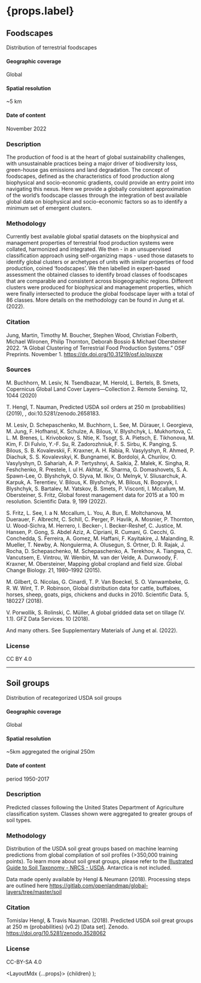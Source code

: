 
# {props.label}

## Foodscapes

Distribution of terrestrial foodscapes

#### Geographic coverage
Global

#### Spatial resolution
~5 km

#### Date of content
November 2022

### Description
The production of food is at the heart of global sustainability challenges, with unsustainable practices being a major driver of biodiversity loss, green-house gas emissions and land degradation. The concept of foodscapes, defined as the characteristics of food production along biophysical and socio-economic gradients, could provide an entry point into navigating this nexus. Here we provide a globally consistent approximation of the world’s foodscape classes through the integration of best available global data on biophysical and socio-economic factors so as to identify a minimum set of emergent clusters.

### Methodology
Currently best available global spatial datasets on the biophysical and management properties of terrestrial food production systems were collated, harmonized and integrated. We then - in an unsupervised classification approach using self-organizing maps - used those datasets to identify global clusters or archetypes of units with similar properties of food production, coined ‘foodscapes’. We then labelled in expert-based assessment the obtained classes to identify broad classes of foodscapes that are comparable and consistent across biogeographic regions. Different clusters were produced for biophysical and management properties, which were finally intersected to produce the global foodscape layer with a total of 86 classes. More details on the methodology can be found in Jung et al. (2022).

### Citation
Jung, Martin, Timothy M. Boucher, Stephen Wood, Christian Folberth, Michael Wironen, Philip Thornton, Deborah Bossio & Michael Obersteiner 2022. “A Global Clustering of Terrestrial Food Production Systems.” OSF Preprints. November 1. https://dx.doi.org/10.31219/osf.io/puyzw

### Sources
M. Buchhorn, M. Lesiv, N. Tsendbazar, M. Herold, L. Bertels, B. Smets, Copernicus Global Land Cover Layers—Collection 2. Remote Sensing. 12, 1044 (2020)

T. Hengl, T. Nauman, Predicted USDA soil orders at 250 m (probabilities) (2019), , doi:10.5281/zenodo.2658183.

M. Lesiv, D. Schepaschenko, M. Buchhorn, L. See, M. Dürauer, I. Georgieva, M. Jung, F. Hofhansl, K. Schulze, A. Bilous, V. Blyshchyk, L. Mukhortova, C. L. M. Brenes, L. Krivobokov, S. Ntie, K. Tsogt, S. A. Pietsch, E. Tikhonova, M. Kim, F. Di Fulvio, Y.-F. Su, R. Zadorozhniuk, F. S. Sirbu, K. Panging, S. Bilous, S. B. Kovalevskii, F. Kraxner, A. H. Rabia, R. Vasylyshyn, R. Ahmed, P. Diachuk, S. S. Kovalevskyi, K. Bungnamei, K. Bordoloi, A. Churilov, O. Vasylyshyn, D. Sahariah, A. P. Tertyshnyi, A. Saikia, Ž. Malek, K. Singha, R. Feshchenko, R. Prestele, I. ul H. Akhtar, K. Sharma, G. Domashovets, S. A. Spawn-Lee, O. Blyshchyk, O. Slyva, M. Ilkiv, O. Melnyk, V. Sliusarchuk, A. Karpuk, A. Terentiev, V. Bilous, K. Blyshchyk, M. Bilous, N. Bogovyk, I. Blyshchyk, S. Bartalev, M. Yatskov, B. Smets, P. Visconti, I. Mccallum, M. Obersteiner, S. Fritz, Global forest management data for 2015 at a 100 m resolution. Scientific Data. 9, 199 (2022).

S. Fritz, L. See, I. a N. Mccallum, L. You, A. Bun, E. Moltchanova, M. Duerauer, F. Albrecht, C. Schill, C. Perger, P. Havlik, A. Mosnier, P. Thornton, U. Wood-Sichra, M. Herrero, I. Becker-, I. Becker-Reshef, C. Justice, M. Hansen, P. Gong, S. Abdel Aziz, A. Cipriani, R. Cumani, G. Cecchi, G. Conchedda, S. Ferreira, A. Gomez, M. Haffani, F. Kayitakire, J. Malanding, R. Mueller, T. Newby, A. Nonguierma, A. Olusegun, S. Ortner, D. R. Rajak, J. Rocha, D. Schepaschenko, M. Schepaschenko, A. Terekhov, A. Tiangwa, C. Vancutsem, E. Vintrou, W. Wenbin, M. van der Velde, A. Dunwoody, F. Kraxner, M. Obersteiner, Mapping global cropland and field size. Global Change Biology. 21, 1980–1992 (2015).

M. Gilbert, G. Nicolas, G. Cinardi, T. P. Van Boeckel, S. O. Vanwambeke, G. R. W. Wint, T. P. Robinson, Global distribution data for cattle, buffaloes, horses, sheep, goats, pigs, chickens and ducks in 2010. Scientific Data. 5, 180227 (2018).

V. Porwollik, S. Rolinski, C. Müller, A global gridded data set on tillage (V. 1.1). GFZ Data Services. 10 (2018).

And many others. See Supplementary Materials of Jung et al. (2022).

### License
CC BY 4.0


---------------------------------------------


## Soil groups
Distribution of recategorized USDA soil groups

#### Geographic coverage
Global

#### Spatial resolution
~5km aggregated the original 250m

#### Date of content
period 1950-2017

### Description
Predicted classes following the United States Department of Agriculture classification system. Classes shown were aggregated to greater groups of soil types.

### Methodology
Distribution of the USDA soil great groups based on machine learning predictions from global compilation of soil profiles (>350,000 training points).
To learn more about soil great groups, please refer to the
[Illustrated Guide to Soil Taxonomy - NRCS - USDA](https://www.nrcs.usda.gov/wps/PA_NRCSConsumption/download/?cid=stelprdb1247203.pdf).
Antarctica is not included.

Data made openly available by Hengl & Neumann (2018). Processing steps are outlined here
https://gitlab.com/openlandmap/global-layers/tree/master/soil

### Citation
Tomislav Hengl, & Travis Nauman. (2018). Predicted USDA soil great groups at 250 m (probabilities) (v0.2) [Data set]. Zenodo. https://doi.org/10.5281/zenodo.3528062

### License
CC-BY-SA 4.0


  <LayoutMdx {...props}>
    {children}
  </LayoutMdx>
);
